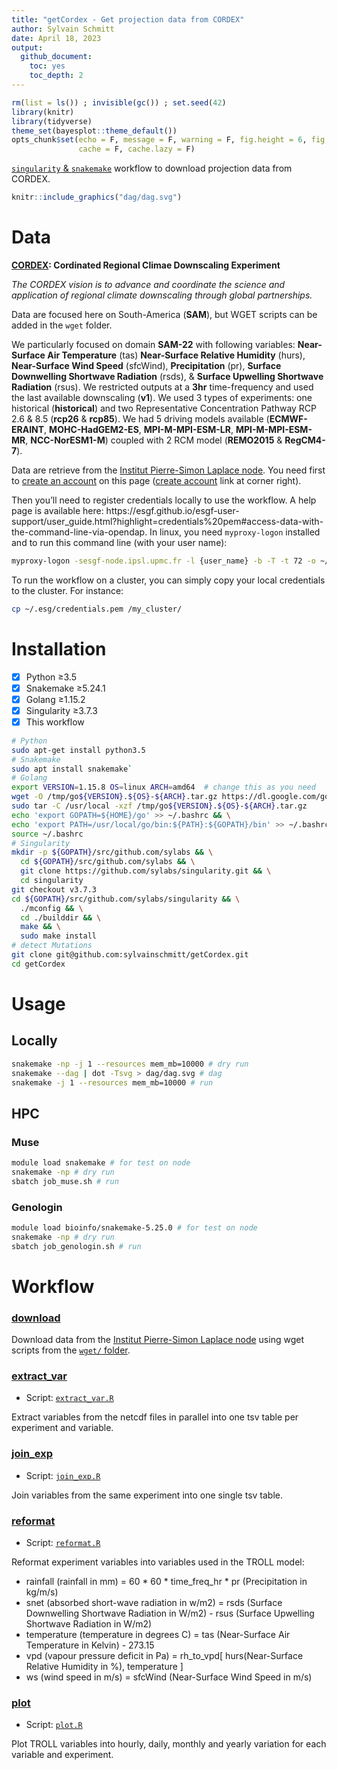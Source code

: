 ```yaml
---
title: "getCordex - Get projection data from CORDEX"
author: Sylvain Schmitt
date: April 18, 2023
output:
  github_document: 
    toc: yes
    toc_depth: 2
---
```


```r
rm(list = ls()) ; invisible(gc()) ; set.seed(42)
library(knitr)
library(tidyverse)
theme_set(bayesplot::theme_default())
opts_chunk$set(echo = F, message = F, warning = F, fig.height = 6, fig.width = 8,
               cache = F, cache.lazy = F)
```

[`singularity` & `snakemake`](https://github.com/sylvainschmitt/snakemake_singularity) workflow to download projection data from CORDEX.

```r
knitr::include_graphics("dag/dag.svg")
```

# Data

**[CORDEX](https://cordex.org/): Cordinated Regional Climae Downscaling Experiment**

*The CORDEX vision is to advance and coordinate the science and application of regional climate downscaling through global partnerships.*

Data are focused here on South-America (**SAM**), but WGET scripts can be added in the `wget` folder.

We particularly focused on domain **SAM-22** with following variables:
**Near-Surface Air Temperature** (tas)
**Near-Surface Relative Humidity** (hurs),
**Near-Surface Wind Speed** (sfcWind),
**Precipitation** (pr),
**Surface Downwelling Shortwave Radiation** (rsds), &
**Surface Upwelling Shortwave Radiation** (rsus).
We restricted outputs at a **3hr** time-frequency and used the last available downscaling (**v1**).
We used 3 types of experiments: one historical (**historical**) and 
two Representative Concentration Pathway RCP 2.6 & 8.5 (**rcp26** & **rcp85**).
We had 5 driving models available 
(**ECMWF-ERAINT**, **MOHC-HadGEM2-ES**, **MPI-M-MPI-ESM-LR**, **MPI-M-MPI-ESM-MR**, **NCC-NorESM1-M**) 
coupled with 2 RCM model (**REMO2015** & **RegCM4-7**).

Data are retrieve from the [Institut Pierre-Simon Laplace node](https://esgf-node.ipsl.upmc.fr/search/cordex-ipsl/).
You need first to [create an account](https://esgf.github.io/esgf-user-support/user_guide.html#create-an-account) 
on this page ([create account](https://esgf-node.ipsl.upmc.fr/user/add/?next=http://esgf-node.ipsl.upmc.fr/search/cordex-ipsl/) link at corner right).

Then you'll need to register credentials locally to use the workflow.
A help page is available here: https://esgf.github.io/esgf-user-support/user_guide.html?highlight=credentials%20pem#access-data-with-the-command-line-via-opendap.
In linux, you need `myproxy-logon` installed and to run this command line (with your user name):

```bash
myproxy-logon -sesgf-node.ipsl.upmc.fr -l {user_name} -b -T -t 72 -o ~/.esg/credentials.pem
```

To run the workflow on a cluster, you can simply copy your local credentials to the cluster.
For instance:
```bash
cp ~/.esg/credentials.pem /my_cluster/
```

# Installation

- [x] Python ≥3.5
- [x] Snakemake ≥5.24.1
- [x] Golang ≥1.15.2
- [x] Singularity ≥3.7.3
- [x] This workflow

```bash
# Python
sudo apt-get install python3.5
# Snakemake
sudo apt install snakemake`
# Golang
export VERSION=1.15.8 OS=linux ARCH=amd64  # change this as you need
wget -O /tmp/go${VERSION}.${OS}-${ARCH}.tar.gz https://dl.google.com/go/go${VERSION}.${OS}-${ARCH}.tar.gz && \
sudo tar -C /usr/local -xzf /tmp/go${VERSION}.${OS}-${ARCH}.tar.gz
echo 'export GOPATH=${HOME}/go' >> ~/.bashrc && \
echo 'export PATH=/usr/local/go/bin:${PATH}:${GOPATH}/bin' >> ~/.bashrc && \
source ~/.bashrc
# Singularity
mkdir -p ${GOPATH}/src/github.com/sylabs && \
  cd ${GOPATH}/src/github.com/sylabs && \
  git clone https://github.com/sylabs/singularity.git && \
  cd singularity
git checkout v3.7.3
cd ${GOPATH}/src/github.com/sylabs/singularity && \
  ./mconfig && \
  cd ./builddir && \
  make && \
  sudo make install
# detect Mutations
git clone git@github.com:sylvainschmitt/getCordex.git
cd getCordex
```

# Usage

## Locally

```bash
snakemake -np -j 1 --resources mem_mb=10000 # dry run
snakemake --dag | dot -Tsvg > dag/dag.svg # dag
snakemake -j 1 --resources mem_mb=10000 # run
```

## HPC

### Muse

```bash
module load snakemake # for test on node
snakemake -np # dry run
sbatch job_muse.sh # run
```

### Genologin

```bash
module load bioinfo/snakemake-5.25.0 # for test on node
snakemake -np # dry run
sbatch job_genologin.sh # run
```

# Workflow

### [download](https://github.com/sylvainschmitt/getCordex/blob/main/rules/download.smk)

Download data from the [Institut Pierre-Simon Laplace node](https://esgf-node.ipsl.upmc.fr/search/cordex-ipsl/)
using wget scripts from the [`wget/` folder](https://github.com/sylvainschmitt/getCordex/tree/main/wget).

### [extract_var](https://github.com/sylvainschmitt/getCordex/blob/main/rules/extract_var.smk)

* Script: [`extract_var.R`](https://github.com/sylvainschmitt/getCordex/blob/main/scripts/extract_var.R)

Extract variables from the netcdf files in parallel into one tsv table per experiment and variable.

### [join_exp](https://github.com/sylvainschmitt/getCordex/blob/main/rules/join_exp.smk)

* Script: [`join_exp.R`](https://github.com/sylvainschmitt/getCordex/blob/main/scripts/join_exp.R)

Join variables from the same experiment into one single tsv table.

### [reformat](https://github.com/sylvainschmitt/getCordex/blob/main/rules/reformat.smk)

* Script: [`reformat.R`](https://github.com/sylvainschmitt/getCordex/blob/main/scripts/reformat.R)

Reformat experiment variables into variables used in the TROLL model:

* rainfall (rainfall in mm) = 60 * 60 * time_freq_hr * pr (Precipitation in kg/m/s)
* snet (absorbed short-wave radiation in w/m2) = rsds (Surface Downwelling Shortwave Radiation in W/m2) - rsus (Surface Upwelling Shortwave Radiation in W/m2)
* temperature (temperature in degrees C) = tas (Near-Surface Air Temperature in Kelvin) - 273.15
* vpd (vapour pressure deficit in Pa) = rh_to_vpd[ hurs(Near-Surface Relative Humidity in %), temperature ]
* ws (wind speed in m/s) = sfcWind (Near-Surface Wind Speed in m/s)

### [plot](https://github.com/sylvainschmitt/getCordex/blob/main/rules/plot.smk)

* Script: [`plot.R`](https://github.com/sylvainschmitt/getCordex/blob/main/scripts/plot.R)

Plot TROLL variables into hourly, daily, monthly and yearly variation for each variable and experiment.
